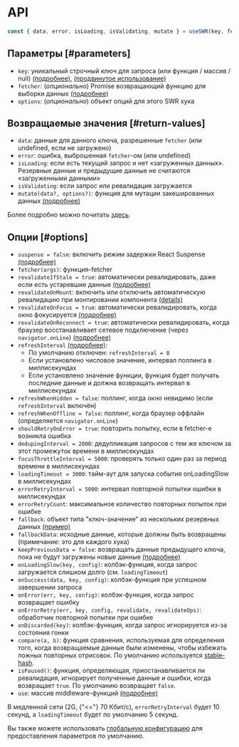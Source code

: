 
# API

```js
const { data, error, isLoading, isValidating, mutate } = useSWR(key, fetcher, options);
```

## Параметры [#parameters]

-   `key`: уникальный строчный ключ для запроса (или функция / массив / null) [(подробнее)](/docs/arguments), [(продвинутое использование)](/docs/conditional-fetching)
-   `fetcher`: (_опционально_) Promise возвращающий функцию для выборки данных [(подробнее)](/docs/data-fetching)
-   `options`: (_опционально_) объект опций для этого SWR хука

## Возвращаемые значения [#return-values]

-   `data`: данные для данного ключа, разрешенные `fetcher` (или undefined, если не загружено)
-   `error`: ошибка, выброшенная `fetcher`-ом (или undefined)
-   `isLoading`: если есть текущий запрос и нет «загруженных данных». Резервные данные и предыдущие данные не считаются «загруженными данными»
-   `isValidating`: если запрос или ревалидация загружается
-   `mutate(data?, options?)`: функция для мутации закешированных данных [(подробнее)](/docs/mutation)

Более подробно можно почитать [здесь](/docs/advanced/understanding).

## Опции [#options]

-   `suspense = false`: включить режим задержки React Suspense [(подробнее)](/docs/suspense)
-   `fetcher(args)`: функция-fetcher
-   `revalidateIfStale = true`: автоматически ревалидировать, даже если есть устаревшие данные [(подробнее)](/docs/revalidation#отключение-автоматических-ревалидаций)
-   `revalidateOnMount`: включить или отключить автоматическую ревалидацию при монтировании компонента [(details)](/docs/revalidation#revalidate-on-mount)
-   `revalidateOnFocus = true`: автоматически ревалидировать, когда окно фокусируется [(подробнее)](/docs/revalidation)
-   `revalidateOnReconnect = true`: автоматически ревалидировать, когда браузер восстанавливает сетевое подключение (через `navigator.onLine`) [(подробнее)](/docs/revalidation)
-   `refreshInterval` [(подробнее)](/docs/revalidation):
    -   По умолчанию отключен: `refreshInterval = 0`
    -   Если установлено числовое значение, интервал поллинга в миллисекундах
    -   Если установлено значение функции, функция будет получать последние данные и должна возвращать интервал в миллисекундах
-   `refreshWhenHidden = false`: поллинг, когда окно невидимо (если `refreshInterval` включён)
-   `refreshWhenOffline = false`: поллинг, когда браузер оффлайн (определяется `navigator.onLine`)
-   `shouldRetryOnError = true`: повторить попытку, если в fetcher-е возникла ошибка
-   `dedupingInterval = 2000`: дедупликация запросов с тем же ключом за этот промежуток времени в миллисекундах
-   `focusThrottleInterval = 5000`: проверять только один раз за период времени в миллисекундах
-   `loadingTimeout = 3000`: тайм-аут для запуска события onLoadingSlow в миллисекундах
-   `errorRetryInterval = 5000`: интервал повторной попытки ошибки в миллисекундах
-   `errorRetryCount`: максимальное количество повторных попыток при ошибке
-   `fallback`: объект типа "ключ-значение" из нескольких резервных данных [(пример)](/docs/with-nextjs)
-   `fallbackData`: исходные данные, которые должны быть возвращены (примечание: это для каждого хука)
-   `keepPreviousData = false`: возвращать данные предыдущего ключа, пока не будут загружены новые данные [(подробнее)](/docs/advanced/understanding#возврат-предыдущих-данных-для-лучшего-ux)
-   `onLoadingSlow(key, config)`: колбэк-функция, когда запрос загружается слишком долго (см. `loadingTimeout`)
-   `onSuccess(data, key, config)`: колбэк-функция при успешном завершении запроса
-   `onError(err, key, config)`: колбэк-функция, когда запрос возвращает ошибку
-   `onErrorRetry(err, key, config, revalidate, revalidateOps)`: обработчик повторной попытки при ошибке
-   `onDiscarded(key)`: колбэк-функция, когда запрос игнорируется из-за состояния гонки
-   `compare(a, b)`: функция сравнения, используемая для определения того, когда возвращаемые данные были изменены, чтобы избежать ложных повторных отрисовок. По умолчанию используется [stable-hash](https://github.com/shuding/stable-hash).
-   `isPaused()`: функция, определяющая, приостанавливается ли ревалидация, игнорирует полученные данные и ошибки, когда возвращает `true`. По умолчанию возвращает `false`.
-   `use`: массив middleware-функций [(подробнее)](/docs/middleware)

<Callout emoji="💡">
    В медленной сети (2G, {"<="} 70 Кбит/с), <code>errorRetryInterval</code> будет 10 секунд, а&nbsp;<code>loadingTimeout</code> будет по умолчанию 5 секунд.
</Callout>

Вы также можете использовать [глобальную конфигурацию](/docs/global-configuration) для предоставления параметров по умолчанию.
